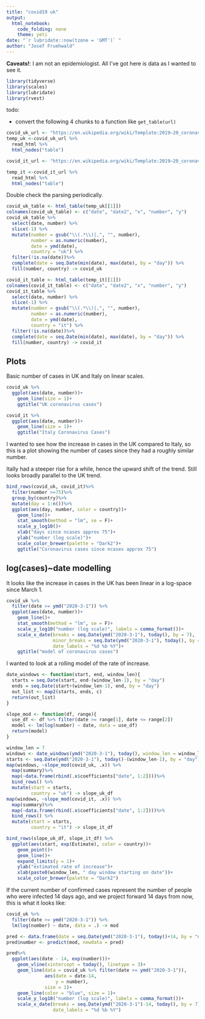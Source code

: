 ```yaml
---
title: "covid19 uk"
output: 
  html_notebook: 
    code_folding: none
    theme: yeti
date: "`r lubridate::now(tzone = 'GMT')` "
author: "Josef Fruehwald"
---
```


**Caveats!**: I am not an epidemiologist. All I've got here is data as I wanted to see it.


```r
library(tidyverse)
library(scales)
library(lubridate)
library(rvest)
```



todo:

- convert the following 4 chunks to a function like `get_table(url)`

```r
covid_uk_url <- "https://en.wikipedia.org/wiki/Template:2019–20_coronavirus_pandemic_data/United_Kingdom_medical_cases_chart"
temp_uk <-covid_uk_url %>% 
  read_html %>%
  html_nodes("table")
```

```r
covid_it_url <- "https://en.wikipedia.org/wiki/Template:2019–20_coronavirus_pandemic_data/Italy_medical_cases_chart"

temp_it <-covid_it_url %>% 
  read_html %>%
  html_nodes("table")
```

Double check the parsing periodically.

```r
covid_uk_table <- html_table(temp_uk[[1]])
colnames(covid_uk_table) <- c("date", "date2", "x", "number", "y")
covid_uk_table %>%
  select(date, number) %>%
  slice(-1) %>%
  mutate(number = gsub("\\(.*\\)|,", "", number),
         number = as.numeric(number),
         date = ymd(date),
         country = "uk") %>%
  filter(!is.na(date))%>%
  complete(date = seq.Date(min(date), max(date), by = "day")) %>%
  fill(number, country) -> covid_uk
```

```r
covid_it_table <- html_table(temp_it[[1]])
colnames(covid_it_table) <- c("date", "date2", "x", "number", "y")
covid_it_table %>%
  select(date, number) %>%
  slice(-1) %>%
  mutate(number = gsub("\\(.*\\)|,", "", number),
         number = as.numeric(number),
         date = ymd(date),
         country = "it") %>%
  filter(!is.na(date))%>%
  complete(date = seq.Date(min(date), max(date), by = "day")) %>%
  fill(number, country) -> covid_it

```

## Plots

Basic number of cases in UK and Italy on linear scales.

```r
covid_uk %>%
  ggplot(aes(date, number))+
    geom_line(size = 1)+
    ggtitle("UK coronavirus cases")
```
```r
covid_it %>%
  ggplot(aes(date, number))+
    geom_line(size = 1)+
    ggtitle("Italy Coronavirus Cases")
```

I wanted to see how the increase in cases in the UK compared to Italy, so this is a plot showing the number of cases since they had a roughly similar number. 

Itally had a steeper rise for a while, hence the upward shift of the trend. Still looks broadly parallel to the UK trend.

```r
bind_rows(covid_uk, covid_it)%>%
  filter(number >=75)%>%
  group_by(country)%>%
  mutate(day = 1:n())%>%
  ggplot(aes(day, number, color = country))+
    geom_line()+
    stat_smooth(method = "lm", se = F)+
    scale_y_log10()+
    xlab("days since ncases approx 75")+
    ylab("number (log scale)")+
    scale_color_brewer(palette = "Dark2")+
    ggtitle("Coronavirus cases since ncases approx 75")
```

## log(cases)~date modelling

It looks like the increase in cases in the UK has been linear in a log-space since March 1.
```r
covid_uk %>%
  filter(date >= ymd("2020-3-1")) %>%
  ggplot(aes(date, number))+
    geom_line()+
    stat_smooth(method = "lm", se = F)+
    scale_y_log10("number (log scale)", labels = comma_format())+
    scale_x_date(breaks = seq.Date(ymd("2020-3-1"), today(), by = 7),
                 minor_breaks = seq.Date(ymd("2020-3-1"), today(), by = "day"),
                 date_labels = "%d %b %Y")+
    ggtitle("model of coronavirus cases")
```

I wanted to look at a rolling model of the rate of increase.



```r
date_windows <- function(start, end, window_len){
  starts = seq.Date(start, end-(window_len-1), by = "day")
  ends = seq.Date(start+(window_len-1), end, by = "day")
  out_list <- map2(starts, ends, c)
  return(out_list)
}

slope_mod <- function(df, range){
  use_df <- df %>% filter(date >= range[1], date <= range[2])
  model <- lm(log(number) ~ date, data = use_df)
  return(model)
}
```

```r
window_len = 7
windows <- date_windows(ymd("2020-3-1"), today(), window_len = window_len)
starts <- seq.Date(ymd("2020-3-1"), today()-(window_len-1), by = "day")
map(windows, ~slope_mod(covid_uk, .x)) %>% 
  map(summary)%>%
  map(~data.frame(rbind(.x$coefficients["date", 1:2])))%>%
  bind_rows() %>%
  mutate(start = starts,
         country = "uk") -> slope_uk_df
map(windows, ~slope_mod(covid_it, .x)) %>% 
  map(summary)%>%
  map(~data.frame(rbind(.x$coefficients["date", 1:2])))%>%
  bind_rows() %>%
  mutate(start = starts,
         country = "it") -> slope_it_df

bind_rows(slope_uk_df, slope_it_df) %>%
  ggplot(aes(start, exp(Estimate), color = country))+
    geom_point()+
    geom_line()+
    expand_limits(y = 1)+
    ylab("estimated rate of increase")+
    xlab(paste0(window_len, " day window starting on date"))+
    scale_color_brewer(palette = "Dark2")

```

If the current number of confirmed cases represent the number of people who were infected 14 days ago, and we project forward 14 days from now, this is what it looks like:

```r
covid_uk %>%
  filter(date >= ymd("2020-3-1")) %>%
  lm(log(number) ~ date, data = .) -> mod
```

```r
pred <- data.frame(date = seq.Date(ymd("2020-3-1"), today()+14, by = "day"))
pred$number <- predict(mod, newdata = pred)
```


```r
pred%>%
  ggplot(aes(date - 14, exp(number)))+
    geom_vline(xintercept = today(), linetype = 3)+
    geom_line(data = covid_uk %>% filter(date >= ymd("2020-3-1")),
              aes(date = date-14,
                  y = number),
              size = 1)+
    geom_line(color = "blue", size = 1)+
    scale_y_log10("number (log scale)", labels = comma_format())+
    scale_x_date(breaks = seq.Date(ymd("2020-3-1")-14, today(), by = 7),
                 date_labels = "%d %b %Y")
```





